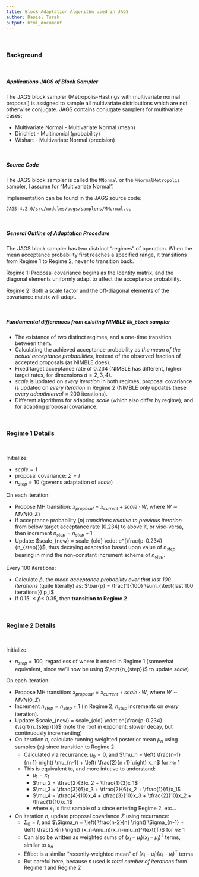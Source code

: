 ```yaml
---
title: Block Adaptation Algorithm used in JAGS
author: Daniel Turek
output: html_document
---
```


<!---
danielturek.github.io/public/jags_block_adaptation/jags_block_adaptation.html
-->

\  

### Background

\  

##### Applications JAGS of Block Sampler

The JAGS block sampler (Metropolis-Hastings with multivariate normal proposal) is assigned to sample all multivariate distributions which are not otherwise conjugate.  JAGS contains conjugate samplers for multivariate cases:

- Multivariate Normal - Multivariate Normal (mean)
- Dirichlet - Multinomial (probability)
- Wishart - Multivariate Normal (precision)

\  

##### Source Code

The JAGS block sampler is called the `MNormal` or the `MNormalMetropolis` sampler, I assume for "Multivariate Normal".

Implementation can be found in the JAGS source code:

```
JAGS-4.2.0/src/modules/bugs/samplers/MNormal.cc
```

\  


##### General Outline of Adaptation Procedure

The JAGS block sampler has two distrinct "regimes" of operation.  When the mean acceptance probability first reaches a specified range, it transitions from Regime 1 to Regime 2, never to transition back.

Regime 1: Proposal covariance begins as the Identity matrix, and the diagonal elements uniformly adapt to affect the acceptance probability.

Regime 2: Both a scale factor and the off-diagonal elements of the covariance matrix will adapt.

\  


##### Fundamental differences from existing NIMBLE `RW_block` sampler

- The existance of two distinct regimes, and a one-time transition between them.
- Calculating the achieved acceptance probability as *the mean of the actual acceptance probabilities*, instead of the observed fraction of accepted proposals (as NIMBLE does).
- Fixed target acceptance rate of 0.234 (NIMBLE has different, higher target rates, for dimensions $d=2,3,4$).
- $scale$ is updated on *every iteration* in both regimes; proposal covariance is updated on *every iteration* in Regime 2 (NIMBLE only updates these every $adaptInterval=200$ iterations).
- Different algorithms for adapting $scale$ (which also differ by regime), and for adapting proposal covariance.


\  


### Regime 1 Details

\   

Initialize:

- $scale=1$
- proposal covariance: $\Sigma = I$
- $n_{step} = 10$ (governs adaptation of $scale$)

On each iteration:

- Propose MH transition: $x_{proposal} = x_{current} + scale \cdot W$, where $W \sim MVN(0, \Sigma)$
- If acceptance probability ($p$) *transitions relative to previous iteration* from below target acceptance rate (0.234) to above it, or vise-versa, then increment $n_{step} = n_{step}+1$
- Update: $scale_{new} = scale_{old} \cdot e^{\frac{p-0.234}{n_{step}}}$, thus decaying adaptation based upon value of $n_{step}$, bearing in mind the non-constant increment scheme of $n_{step}$.

Every 100 iterations:

- Calculate $\bar{p}$, the *mean acceptance probability over that last 100 iterations* (quite literally) as: $\bar{p} = \frac{1}{100} \sum_{\text{last 100 iterations}} p_i$
- If 0.15 $\leq \bar{p} \leq$ 0.35, then **transition to Regime 2**


\  

### Regime 2 Details

\  

Initialize:

- $n_{step} = 100$, regardless of where it ended in Regime 1 (somewhat equivalent, since we'll now be using $\sqrt{n_{step}}$ to update $scale$)

On each iteration:

- Propose MH transition: $x_{proposal} = x_{current} + scale \cdot W$, where $W \sim MVN(0, \Sigma)$
- Increment $n_{step} = n_{step}+1$ (in Regime 2, $n_{step}$ increments on *every* iteration).
- Update: $scale_{new} = scale_{old} \cdot e^{\frac{p-0.234}{\sqrt{n_{step}}}}$ (note the root in exponent: slower decay, but continuously incrementing)
- On iteration $n$, calculate running weighted posterior mean $\mu_n$ using samples ($x_i$) since transition to Regime 2:
    - Calculated via recurrance: $\mu_0=0$, and $\mu_n = \left( \frac{n-1}{n+1} \right) \mu_{n-1} + \left( \frac{2}{n+1} \right) x_n$ for $n \geq$ 1
    - This is equivalent to, and more intutive to understand:
        - $\mu_1 = x_1$
        - $\mu_2 = \tfrac{2}{3}x_2 + \tfrac{1}{3}x_1$
        - $\mu_3 = \tfrac{3}{6}x_3 + \tfrac{2}{6}x_2 + \tfrac{1}{6}x_1$
        - $\mu_4 = \tfrac{4}{10}x_4 + \tfrac{3}{10}x_3 + \tfrac{2}{10}x_2 + \tfrac{1}{10}x_1$
        - where $x_1$ is first sample of $x$ since entering Regime 2, etc...
- On iteration $n$, update proposal covariance $\Sigma$ using recurrance:
    - $\Sigma_0 = I$, and $\Sigma_n = \left( \frac{n-2}{n} \right) \Sigma_{n-1} + \left( \frac{2}{n} \right) (x_n-\mu_n)(x_n-\mu_n)^\text{T}$ for $n \geq$ 1
    - Can also be written as weighted sums of $(x_i-\mu_i)(x_i-\mu_i)^\text{T}$ terms, similar to $\mu_n$
    - Effect is a similar "recently-weighted mean" of $(x_i-\mu_i)(x_i-\mu_i)^\text{T}$ terms
    - But careful here, because $n$ used is *total number of iterations* from Regime 1 and Regime 2
	


\   

\   

\   

\   


